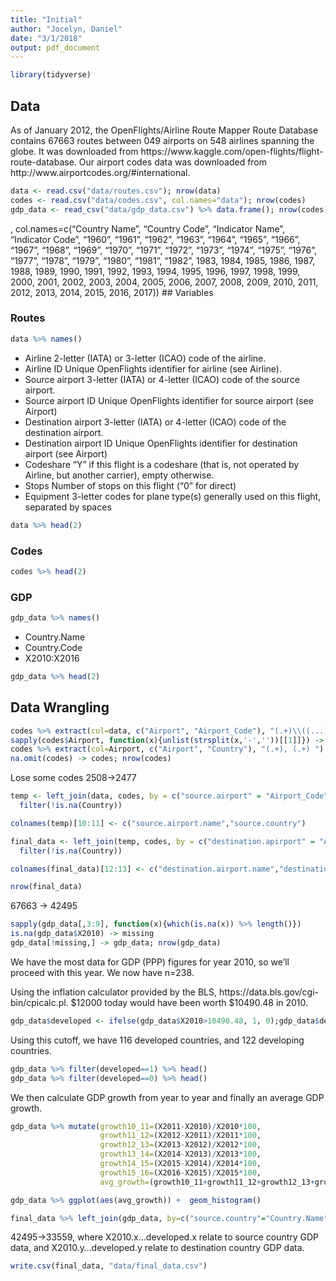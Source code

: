 ```yaml
---
title: "Initial"
author: "Jocelyn, Daniel"
date: "3/1/2018"
output: pdf_document
---
```


```r
library(tidyverse)
```

## Data

As of January 2012, the OpenFlights/Airline Route Mapper Route Database contains 67663 routes between 049 airports on 548 airlines spanning the globe. It was downloaded from https://www.kaggle.com/open-flights/flight-route-database. Our airport codes data was downloaded from http://www.airportcodes.org/#international. 

```r
data <- read.csv("data/routes.csv"); nrow(data)
codes <- read.csv("data/codes.csv", col.names="data"); nrow(codes)
gdp_data <- read_csv("data/gdp_data.csv") %>% data.frame(); nrow(codes)
```
, col.names=c("Country Name",	"Country Code",	"Indicator Name",	"Indicator Code",	"1960",	"1961",	"1962",	"1963",	"1964",	"1965",	"1966",	"1967",	"1968",	"1969",	"1970",	"1971",	"1972",	"1973",	"1974",	"1975",	"1976",	"1977",	"1978",	"1979",	"1980",	"1981",	"1982",	1983,	1984,	1985,	1986,	1987,	1988, 1989,	1990,	1991,	1992,	1993,	1994,	1995,	1996,	1997,	1998,	1999,	2000,	2001,	2002,	2003,	2004,	2005,	2006,	2007,	2008,	2009,	2010,	2011,	2012,	2013,	2014,	2015,	2016,	2017))
## Variables

### Routes

```r
data %>% names()
```

- Airline 2-letter (IATA) or 3-letter (ICAO) code of the airline.
- Airline ID Unique OpenFlights identifier for airline (see Airline).
- Source airport 3-letter (IATA) or 4-letter (ICAO) code of the source airport.
- Source airport ID Unique OpenFlights identifier for source airport (see Airport)
- Destination airport 3-letter (IATA) or 4-letter (ICAO) code of the destination airport.
- Destination airport ID Unique OpenFlights identifier for destination airport (see Airport)
- Codeshare "Y" if this flight is a codeshare (that is, not operated by Airline, but another carrier), empty otherwise.
- Stops Number of stops on this flight ("0" for direct)
- Equipment 3-letter codes for plane type(s) generally used on this flight, separated by spaces

```r
data %>% head(2)
```

### Codes

```r
codes %>% head(2)
```

### GDP

```r
gdp_data %>% names()
```

- Country.Name
- Country.Code
- X2010:X2016

```r
gdp_data %>% head(2)
```


## Data Wrangling

```r
codes %>% extract(col=data, c("Airport", "Airport_Code"), "(.+)\\((...)\\)") -> codes
sapply(codes$Airport, function(x){unlist(strsplit(x,'-',''))[[1]]}) -> codes$Airport
codes %>% extract(col=Airport, c("Airport", "Country"), "(.+), (.+) ") -> codes
na.omit(codes) -> codes; nrow(codes)
```

Lose some codes 2508->2477

```r
temp <- left_join(data, codes, by = c("source.airport" = "Airport_Code")) %>%
  filter(!is.na(Country))

colnames(temp)[10:11] <- c("source.airport.name","source.country")

final_data <- left_join(temp, codes, by = c("destination.apirport" = "Airport_Code")) %>% 
  filter(!is.na(Country))

colnames(final_data)[12:13] <- c("destination.airport.name","destination.country")

nrow(final_data)
```

67663 -> 42495

```r
sapply(gdp_data[,3:9], function(x){which(is.na(x)) %>% length()})
is.na(gdp_data$X2010) -> missing
gdp_data[!missing,] -> gdp_data; nrow(gdp_data)
```

We have the most data for GDP  (PPP) figures for year 2010, so we'll proceed with this year. We now have n=238.

Using the inflation calculator provided by the BLS, https://data.bls.gov/cgi-bin/cpicalc.pl. \$12000 today would have been worth \$10490.48 in 2010.

```r
gdp_data$developed <- ifelse(gdp_data$X2010>10490.48, 1, 0);gdp_data$developed %>% table()
```

Using this cutoff, we have 116 developed countries, and 122 developing countries.

```r
gdp_data %>% filter(developed==1) %>% head()
gdp_data %>% filter(developed==0) %>% head()
```

We then calculate GDP growth from year to year and finally an average GDP growth.

```r
gdp_data %>% mutate(growth10_11=(X2011-X2010)/X2010*100,
                    growth11_12=(X2012-X2011)/X2011*100,
                    growth12_13=(X2013-X2012)/X2012*100,
                    growth13_14=(X2014-X2013)/X2013*100,
                    growth14_15=(X2015-X2014)/X2014*100,
                    growth15_16=(X2016-X2015)/X2015*100,
                    avg_growth=(growth10_11+growth11_12+growth12_13+growth13_14+growth14_15+growth15_16)/6) -> gdp_data
```

```r
gdp_data %>% ggplot(aes(avg_growth)) +  geom_histogram()
```


```r
final_data %>% left_join(gdp_data, by=c("source.country"="Country.Name")) %>% filter(!is.na(Country.Code)) %>% left_join(gdp_data, by=c("destination.country"="Country.Name")) %>% filter(!is.na(Country.Code.y)) -> final_data; nrow(final_data)
```

42495->33559, where X2010.x...developed.x relate to source country GDP data, and X2010.y...developed.y relate to destination country GDP data.




```r
write.csv(final_data, "data/final_data.csv")
```

